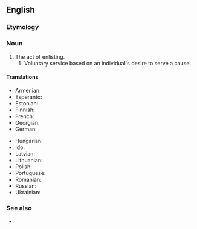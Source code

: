 ==English==

===Etymology===
{{suffix|en|enlist|ment}}

===Noun===
{{en-noun|~}}

# The act of enlisting.
## Voluntary service based on an individual's desire to serve a cause.

====Translations====
{{trans-top|voluntary service}}
* Armenian: {{t-needed|hy}}
* Esperanto: {{t-needed|eo}}
* Estonian: {{t-needed|et}}
* Finnish: {{t|fi|värväytyminen}}
* French: {{t+|fr|enrôlement|m}}
* Georgian: {{t-needed|ka}}
* German: {{t-needed|de}}
{{trans-mid}}
* Hungarian: {{t-needed|hu}}
* Ido: {{t|io|rekrut-ado}}
* Latvian: {{t-needed|lv}}
* Lithuanian: {{t-needed|lt}}
* Polish: {{t|pl|werbunek|m}}
* Portuguese: {{t+|pt|alistamento|m}}
* Romanian: {{t+|ro|înrolare|f}}
* Russian: {{t+|ru|вербо́вка|f}}
* Ukrainian: {{t-needed|uk}}
{{trans-bottom}}

===See also===
* {{l|en|enlist}}